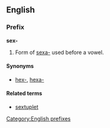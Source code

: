 ==English==
===Prefix===
[[Category:English prefixes]]
'''sex-'''

#Form of [[sexa-]] used before a vowel.

====Synonyms====
*[[hex-]], [[hexa-]]

====Related terms====
*[[sextuplet]]